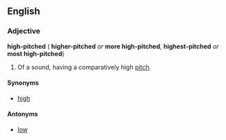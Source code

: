 ==English==
===Adjective===
'''high-pitched''' ({{compar}} '''higher-pitched''' ''or'' '''more high-pitched''', {{superl}} '''highest-pitched''' ''or'' '''most high-pitched''')

#Of a sound, having a comparatively high [[pitch]].

====Synonyms====
*[[high]]

====Antonyms====
*[[low]]